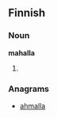 ==Finnish==

===Noun===
'''mahalla'''

# {{fi-form of|maha|type=noun|case=adessive|pl=singular}}

===Anagrams===
*[[ahmalla]]